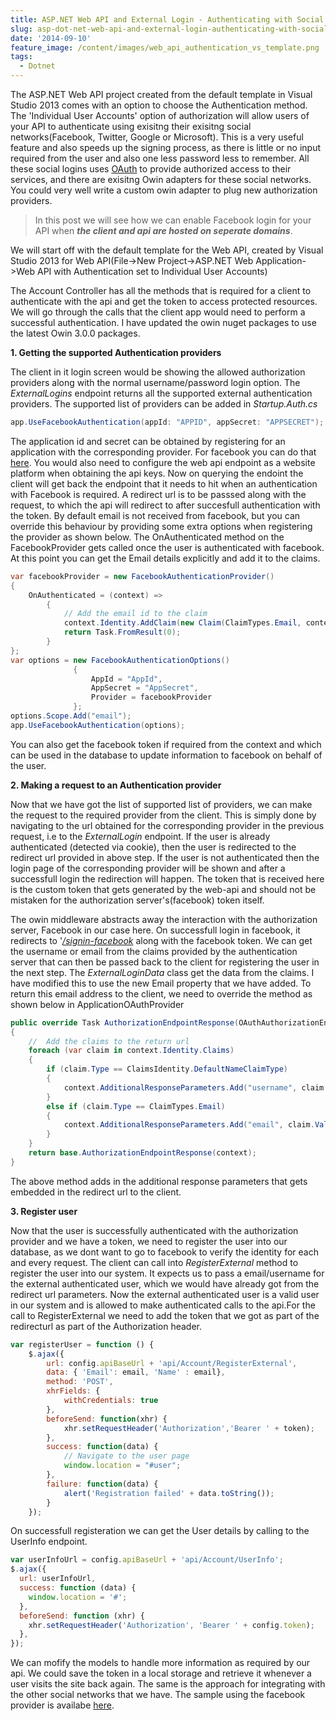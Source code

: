 ```yaml
---
title: ASP.NET Web API and External Login - Authenticating with Social Networks
slug: asp-dot-net-web-api-and-external-login-authenticating-with-social-networks
date: '2014-09-10'
feature_image: /content/images/web_api_authentication_vs_template.png
tags:
  - Dotnet
---
```

The ASP.NET Web API project created from the default template in Visual Studio 2013 comes with an option to choose the Authentication method. The 'Individual User Accounts' option of authorization will allow users of your API to authenticate using exisitng their exisitng social networks(Facebook, Twitter, Google or Microsoft). This is a very useful feature and also speeds up the signing process, as there is little or no input required from the user and also one less password less to remember. All these social logins uses [OAuth](http://oauth.net/) to provide authorized access to their services, and there are exisitng Owin adapters for these social networks. You could very well write a custom owin adapter to plug new authorization providers.

> In this post we will see how we can enable Facebook login for your API when **_the client and api are hosted on seperate domains_**.

We will start off with the default template for the Web API, created by Visual Studio 2013 for Web API(File->New Project->ASP.NET Web Application->Web API with Authentication set to Individual User Accounts)

<ImageCard src="/content/images/web_api_authentication_vs_template.png" alt="Visual Studio 2013 Web Api Template" />

The Account Controller has all the methods that is required for a client to authenticate with the api and get the token to access protected resources. We will go through the calls that the client app would need to perform a successful authentication. I have updated the owin nuget packages to use the latest Owin 3.0.0 packages.

**1\. Getting the supported Authentication providers**

The client in it login screen would be showing the allowed authorization providers along with the normal username/password login option. The _ExternalLogins_ endpoint returns all the supported external authentication providers. The supported list of providers can be added in _Startup.Auth.cs_

```csharp
app.UseFacebookAuthentication(appId: "APPID", appSecret: "APPSECRET");

```

The application id and secret can be obtained by registering for an application with the corresponding provider. For facebook you can do that [here](https://developers.facebook.com/). You would also need to configure the web api endpoint as a website platform when obtaining the api keys. Now on querying the endoint the client will get back the endpoint that it needs to hit when an authentication with Facebook is required. A redirect url is to be passsed along with the request, to which the api will redirect to after succesfull authentication with the token. By default email is not received from facebook, but you can override this behaviour by providing some extra options when registering the provider as shown below. The OnAuthenticated method on the FacebookProvider gets called once the user is authenticated with facebook. At this point you can get the Email details explicitly and add it to the claims.

```csharp
var facebookProvider = new FacebookAuthenticationProvider()
{
    OnAuthenticated = (context) =>
        {
            // Add the email id to the claim
            context.Identity.AddClaim(new Claim(ClaimTypes.Email, context.Email));
            return Task.FromResult(0);
        }
};
var options = new FacebookAuthenticationOptions()
              {
                  AppId = "AppId",
                  AppSecret = "AppSecret",
                  Provider = facebookProvider
              };
options.Scope.Add("email");
app.UseFacebookAuthentication(options);

```

You can also get the facebook token if required from the context and which can be used in the database to update information to facebook on behalf of the user.

**2\. Making a request to an Authentication provider**

Now that we have got the list of supported list of providers, we can make the request to the required provider from the client. This is simply done by navigating to the url obtained for the corresponding provider in the previous request, i.e to the _ExternalLogin_ endpoint. If the user is already authenticated (detected via cookie), then the user is redirected to the redirect url provided in above step. If the user is not authenticated then the login page of the corresponding provider will be shown and after a successfull login the redirection will happen. The token that is received here is the custom token that gets generated by the web-api and should not be mistaken for the authorization server's(facebook) token itself.

The owin middleware abstracts away the interaction with the authorization server, Facebook in our case here. On successfull login in facebook, it redirects to '_[/signin-facebook](https://katanaproject.codeplex.com/SourceControl/latest#src/Microsoft.Owin.Security.Facebook/FacebookAuthenticationOptions.cs)_ along with the facebook token. We can get the username or email from the claims provided by the authentication server that can then be passed back to the client for registering the user in the next step. The _ExternalLoginData_ class get the data from the claims. I have modified this to use the new Email property that we have added. To return this email address to the client, we need to override the method as shown below in ApplicationOAuthProvider

```csharp
public override Task AuthorizationEndpointResponse(OAuthAuthorizationEndpointResponseContext context)
{
    //  Add the claims to the return url
    foreach (var claim in context.Identity.Claims)
    {
        if (claim.Type == ClaimsIdentity.DefaultNameClaimType)
        {
            context.AdditionalResponseParameters.Add("username", claim.Value);
        }
        else if (claim.Type == ClaimTypes.Email)
        {
            context.AdditionalResponseParameters.Add("email", claim.Value);
        }
    }
    return base.AuthorizationEndpointResponse(context);
}

```

The above method adds in the additional response parameters that gets embedded in the redirect url to the client.

**3\. Register user**

Now that the user is successfully authenticated with the authorization provider and we have a token, we need to register the user into our database, as we dont want to go to facebook to verify the identity for each and every request. The client can call into _RegisterExternal_ method to register the user into our system. It expects us to pass a email/username for the external authenticated user, which we would have already got from the redirect url parameters. Now the external authenticated user is a valid user in our system and is allowed to make authenticated calls to the api.For the call to RegisterExternal we need to add the token that we got as part of the redirecturl as part of the Authorization header.

```javascript
var registerUser = function () {
    $.ajax({
        url: config.apiBaseUrl + 'api/Account/RegisterExternal',
        data: { 'Email': email, 'Name' : email},
        method: 'POST',
        xhrFields: {
            withCredentials: true
        },
        beforeSend: function(xhr) {
            xhr.setRequestHeader('Authorization','Bearer ' + token);
        },
        success: function(data) {
            // Navigate to the user page
            window.location = "#user";
        },
        failure: function(data) {
            alert('Registration failed' + data.toString());
        }
    });

```

On successfull registeration we can get the User details by calling to the UserInfo endpoint.

```javascript
var userInfoUrl = config.apiBaseUrl + 'api/Account/UserInfo';
$.ajax({
  url: userInfoUrl,
  success: function (data) {
    window.location = '#';
  },
  beforeSend: function (xhr) {
    xhr.setRequestHeader('Authorization', 'Bearer ' + config.token);
  },
});

```

We can mofify the models to handle more information as required by our api. We could save the token in a local storage and retrieve it whenever a user visits the site back again. The same is the approach for integrating with the other social networks that we have. The sample using the facebook provider is availabe [here](https://github.com/rahulpnath/Blog/tree/master/WebApiAuthentication).
